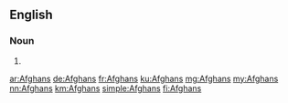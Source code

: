 {{also|afghans}}
==English==

===Noun===
{{head|en|noun plural form}}

# {{plural of|Afghan|lang=en}}

[[ar:Afghans]]
[[de:Afghans]]
[[fr:Afghans]]
[[ku:Afghans]]
[[mg:Afghans]]
[[my:Afghans]]
[[nn:Afghans]]
[[km:Afghans]]
[[simple:Afghans]]
[[fi:Afghans]]